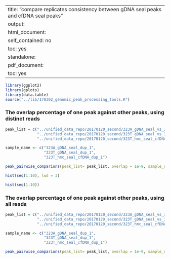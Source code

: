
---
title: "compare replicates consistency between gDNA seal peaks and cfDNA seal peaks"
output:
  html_document:
    self_contained: no
    toc: yes
  standalone:
  pdf_document:
    toc: yes
---


```r
library(ggplot2)
library(gplots)
library(data.table)
source("../lib/170302_genomic_peak_processing_tools.R")
```

### The overlap percentage of one peak against other peaks, using distinct reads
```r
peak_list = c("../unified_data_repo/20170120_second/323A_gDNA_seal_vs_323A_gDNA_input.keep_dup_1_peaks.narrowPeak",
              "../unified_data_repo/20170120_second/323T_gDNA_seal_vs_323T_gDNA_input.keep_dup_1_peaks.narrowPeak",
              "../unified_data_repo/20170120_second/323T_hmc_seal_cfDNA_vs_323T_cfDNA_input.keep_dup_1_peaks.narrowPeak")

sample_name <- c("323A_gDNA_seal_dup_1",
                 "323T_gDNA_seal_dup_1",
                 "323T_hmc_seal_cfDNA_dup_1")

peak_pairwise_comparions(peak_list= peak_list, overlap = 1e-9, sample_name = sample_name)
```

```r
hist(seq(1:10), lwd = 3)
```

```r
hist(seq(1:10))
```

### The overlap percentage of one peak against other peaks, using all reads
```r
peak_list = c("../unified_data_repo/20170120_second/323A_gDNA_seal_vs_323A_gDNA_input.keep_dup_all_peaks.narrowPeak",
              "../unified_data_repo/20170120_second/323T_gDNA_seal_vs_323T_gDNA_input.keep_dup_all_peaks.narrowPeak",
              "../unified_data_repo/20170120_second/323T_hmc_seal_cfDNA_vs_323T_cfDNA_input.keep_dup_all_peaks.narrowPeak")

sample_name <- c("323A_gDNA_seal_dup_1",
                 "323T_gDNA_seal_dup_1",
                 "323T_hmc_seal_cfDNA_dup_1")

peak_pairwise_comparions(peak_list= peak_list, overlap = 1e-9, sample_name = sample_name)
```


